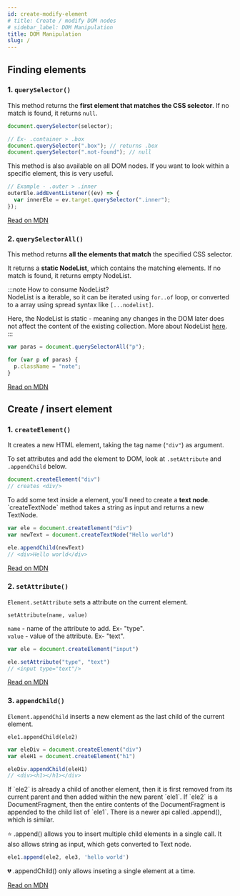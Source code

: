```yaml
---
id: create-modify-element
# title: Create / modify DOM nodes
# sidebar_label: DOM Manipulation
title: DOM Manipulation
slug: /
---
```



## Finding elements

### 1. `querySelector()`

This method returns the **first element that matches the CSS selector**. If no match is found, it returns `null`.

```js
document.querySelector(selector);

// Ex- .container > .box
document.querySelector(".box"); // returns .box
document.querySelector(".not-found"); // null
```

<Accordion>
  <Admonition type="note" title="Extra">
  This method is also available on all DOM nodes. If you want to look within a specific element, this is very useful.

  ```js
  // Example - .outer > .inner
  outerEle.addEventListener((ev) => {
    var innerEle = ev.target.querySelector(".inner");
  });
  ```
  </Admonition>
</Accordion>

[Read on MDN](https://developer.mozilla.org/en-US/docs/Web/API/Element/querySelector)

### 2. `querySelectorAll()`

This method returns **all the elements that match** the specified CSS selector.

It returns a **static NodeList**, which contains the matching elements. If no match is found, it returns empty NodeList.

:::note How to consume NodeList?  
 NodeList is a iterable, so it can be iterated using `for..of` loop, or converted to a array using spread syntax like `[...nodelist]`.

Here, the NodeList is static - meaning any changes in the DOM later does not affect the content of the existing collection. More about NodeList [here](https://developer.mozilla.org/en-US/docs/Web/API/NodeList).  
:::

```js
var paras = document.querySelectorAll("p");

for (var p of paras) {
  p.className = "note";
}
```

[Read on MDN](https://developer.mozilla.org/en-US/docs/Web/API/Element/querySelectorAll)

## Create / insert element

### 1. `createElement()`

It creates a new HTML element, taking the tag name (`"div"`) as argument.

To set attributes and add the element to DOM, look at `.setAttribute` and `.appendChild` below.

```js
document.createElement("div")
// creates <div/>
```

<Accordion title="Related">
  <Admonition type="note" title="Creating text node">
    To add some text inside a element, you'll need to create a <b>text node</b>. 
    `createTextNode` method takes a string as input and returns a new TextNode.

  ```js
  var ele = document.createElement("div")
  var newText = document.createTextNode("Hello world")

  ele.appendChild(newText) 
  // <div>Hello world</div>
  ```
  </Admonition>
</Accordion>

[Read on MDN](https://developer.mozilla.org/en-US/docs/Web/API/Document/createElement)

### 2. `setAttribute()`

`Element.setAttribute` sets a attribute on the current element. 

`setAttribute(name, value)`

`name` - name of the attribute to add. Ex- "type".  
`value` - value of the attribute. Ex- "text".

```js
var ele = document.createElement("input")

ele.setAttribute("type", "text") 
// <input type="text"/>
```

[Read on MDN](https://developer.mozilla.org/en-US/docs/Web/API/Element/setAttribute)

### 3. `appendChild()`

`Element.appendChild` inserts a new element as the last child of the current element.

`ele1.appendChild(ele2)`

```js
var eleDiv = document.createElement("div")
var eleH1 = document.createElement("h1")

eleDiv.appendChild(eleH1)
// <div><h1></h1></div>
```

<Accordion title="Related">
  <Admonition type="note" title="If it already has a parent">
  If `ele2` is already a child of another element, 
  then it is first removed from its current parent and then added within the new parent `ele1`.
  </Admonition>

  <Admonition type="note" title="If it is DocumentFragment">
  If `ele2` is a DocumentFragment, then the entire contents of the DocumentFragment is appended 
  to the child list of `ele1`.
  </Admonition>

  <Admonition type="note" title="`.append()`">
  There is a newer api called .append(), which is similar.

  ⭐️ .append() allows you to insert multiple child elements in a single call. It also allows string as input, which gets converted to Text node.  

  ```js
  ele1.append(ele2, ele3, 'hello world')
  ```

  💔 .appendChild() only allows inseting a single element at a time.
  </Admonition>
</Accordion>

[Read on MDN](https://developer.mozilla.org/en-US/docs/Web/API/Node/appendChild)